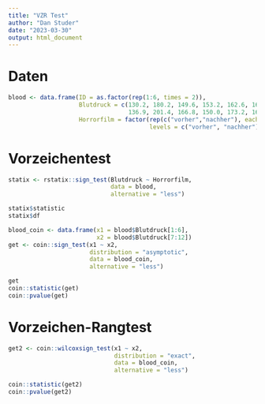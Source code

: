 ```yaml
---
title: "VZR Test"
author: "Dan Studer"
date: "2023-03-30"
output: html_document
---
```


# Daten

```r
blood <- data.frame(ID = as.factor(rep(1:6, times = 2)), 
                    Blutdruck = c(130.2, 180.2, 149.6, 153.2, 162.6, 160.1,
                                  136.9, 201.4, 166.8, 150.0, 173.2, 169.3), 
                    Horrorfilm = factor(rep(c("vorher","nachher"), each = 6),
                                        levels = c("vorher", "nachher")))
```


# Vorzeichentest
```r
statix <- rstatix::sign_test(Blutdruck ~ Horrorfilm, 
                             data = blood, 
                             alternative = "less")

statix$statistic
statix$df
```

```r
blood_coin <- data.frame(x1 = blood$Blutdruck[1:6],
                         x2 = blood$Blutdruck[7:12])
get <- coin::sign_test(x1 ~ x2,
                       distribution = "asymptotic",
                       data = blood_coin,
                       alternative = "less")

get
coin::statistic(get)
coin::pvalue(get)
```


# Vorzeichen-Rangtest
```r
get2 <- coin::wilcoxsign_test(x1 ~ x2,
                              distribution = "exact",
                              data = blood_coin,
                              alternative = "less")

coin::statistic(get2)
coin::pvalue(get2)
```
